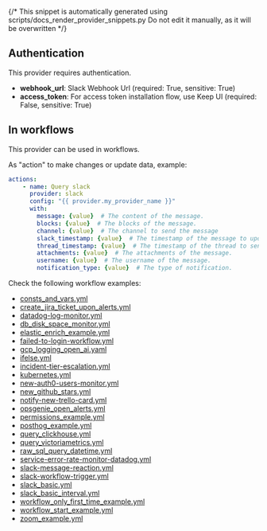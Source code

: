{/* This snippet is automatically generated using scripts/docs_render_provider_snippets.py 
Do not edit it manually, as it will be overwritten */}

## Authentication
This provider requires authentication.
- **webhook_url**: Slack Webhook Url (required: True, sensitive: True)
- **access_token**: For access token installation flow, use Keep UI (required: False, sensitive: True)


## In workflows

This provider can be used in workflows.



As "action" to make changes or update data, example:
```yaml
actions:
    - name: Query slack
      provider: slack
      config: "{{ provider.my_provider_name }}"
      with:
        message: {value}  # The content of the message.
        blocks: {value}  # The blocks of the message.
        channel: {value}  # The channel to send the message
        slack_timestamp: {value}  # The timestamp of the message to update
        thread_timestamp: {value}  # The timestamp of the thread to send the message
        attachments: {value}  # The attachments of the message.
        username: {value}  # The username of the message.
        notification_type: {value}  # The type of notification.
```




Check the following workflow examples:
- [consts_and_vars.yml](https://github.com/keephq/keep/blob/main/examples/workflows/consts_and_vars.yml)
- [create_jira_ticket_upon_alerts.yml](https://github.com/keephq/keep/blob/main/examples/workflows/create_jira_ticket_upon_alerts.yml)
- [datadog-log-monitor.yml](https://github.com/keephq/keep/blob/main/examples/workflows/datadog-log-monitor.yml)
- [db_disk_space_monitor.yml](https://github.com/keephq/keep/blob/main/examples/workflows/db_disk_space_monitor.yml)
- [elastic_enrich_example.yml](https://github.com/keephq/keep/blob/main/examples/workflows/elastic_enrich_example.yml)
- [failed-to-login-workflow.yml](https://github.com/keephq/keep/blob/main/examples/workflows/failed-to-login-workflow.yml)
- [gcp_logging_open_ai.yaml](https://github.com/keephq/keep/blob/main/examples/workflows/gcp_logging_open_ai.yaml)
- [ifelse.yml](https://github.com/keephq/keep/blob/main/examples/workflows/ifelse.yml)
- [incident-tier-escalation.yml](https://github.com/keephq/keep/blob/main/examples/workflows/incident-tier-escalation.yml)
- [kubernetes.yml](https://github.com/keephq/keep/blob/main/examples/workflows/kubernetes.yml)
- [new-auth0-users-monitor.yml](https://github.com/keephq/keep/blob/main/examples/workflows/new-auth0-users-monitor.yml)
- [new_github_stars.yml](https://github.com/keephq/keep/blob/main/examples/workflows/new_github_stars.yml)
- [notify-new-trello-card.yml](https://github.com/keephq/keep/blob/main/examples/workflows/notify-new-trello-card.yml)
- [opsgenie_open_alerts.yml](https://github.com/keephq/keep/blob/main/examples/workflows/opsgenie_open_alerts.yml)
- [permissions_example.yml](https://github.com/keephq/keep/blob/main/examples/workflows/permissions_example.yml)
- [posthog_example.yml](https://github.com/keephq/keep/blob/main/examples/workflows/posthog_example.yml)
- [query_clickhouse.yml](https://github.com/keephq/keep/blob/main/examples/workflows/query_clickhouse.yml)
- [query_victoriametrics.yml](https://github.com/keephq/keep/blob/main/examples/workflows/query_victoriametrics.yml)
- [raw_sql_query_datetime.yml](https://github.com/keephq/keep/blob/main/examples/workflows/raw_sql_query_datetime.yml)
- [service-error-rate-monitor-datadog.yml](https://github.com/keephq/keep/blob/main/examples/workflows/service-error-rate-monitor-datadog.yml)
- [slack-message-reaction.yml](https://github.com/keephq/keep/blob/main/examples/workflows/slack-message-reaction.yml)
- [slack-workflow-trigger.yml](https://github.com/keephq/keep/blob/main/examples/workflows/slack-workflow-trigger.yml)
- [slack_basic.yml](https://github.com/keephq/keep/blob/main/examples/workflows/slack_basic.yml)
- [slack_basic_interval.yml](https://github.com/keephq/keep/blob/main/examples/workflows/slack_basic_interval.yml)
- [workflow_only_first_time_example.yml](https://github.com/keephq/keep/blob/main/examples/workflows/workflow_only_first_time_example.yml)
- [workflow_start_example.yml](https://github.com/keephq/keep/blob/main/examples/workflows/workflow_start_example.yml)
- [zoom_example.yml](https://github.com/keephq/keep/blob/main/examples/workflows/zoom_example.yml)
